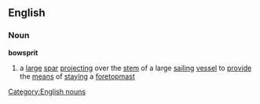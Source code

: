==English==
===Noun===
'''bowsprit'''
#{{nautical}} a [[large]] [[spar]] [[projecting]] over the [[stem]] of a large [[sailing]] [[vessel]] to [[provide]] the [[means]] of [[staying]] a [[foretopmast]]
[[Category:English nouns]]